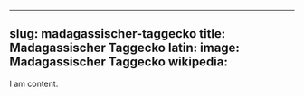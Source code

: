
---
slug: madagassischer-taggecko
title: Madagassischer Taggecko
latin:
image: Madagassischer Taggecko
wikipedia: 
---

I am content.
